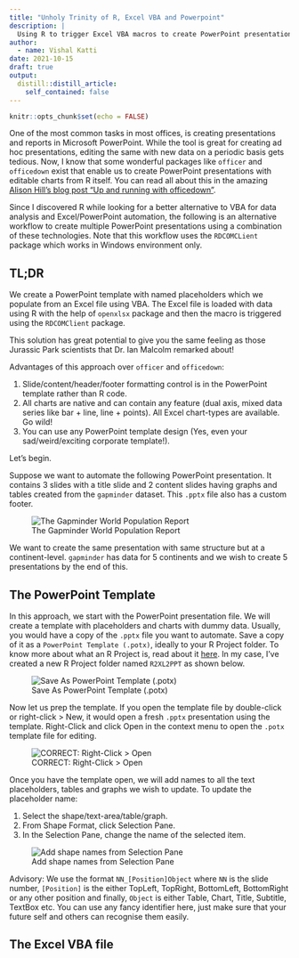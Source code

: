 ```yaml
---
title: "Unholy Trinity of R, Excel VBA and Powerpoint"
description: |
  Using R to trigger Excel VBA macros to create PowerPoint presentations!
author:
  - name: Vishal Katti
date: 2021-10-15
draft: true
output:
  distill::distill_article:
    self_contained: false
---
```


```r
knitr::opts_chunk$set(echo = FALSE)
```

One of the most common tasks in most offices, is creating presentations
and reports in Microsoft PowerPoint. While the tool is great for
creating ad hoc presentations, editing the same with new data on a
periodic basis gets tedious. Now, I know that some wonderful packages
like `officer` and `officedown` exist that enable us to create
PowerPoint presentations with editable charts from R itself. You can
read all about this in the amazing [Alison Hill's blog post "Up and
running with
officedown"](https://alison.rbind.io/blog/2021-07-officedown/).

Since I discovered R while looking for a better alternative to VBA for
data analysis and Excel/PowerPoint automation, the following is an
alternative workflow to create multiple PowerPoint presentations using a
combination of these technologies. Note that this workflow uses the
`RDCOMCLient` package which works in Windows environment only.

## TL;DR

We create a PowerPoint template with named placeholders which we
populate from an Excel file using VBA. The Excel file is loaded with
data using R with the help of `openxlsx` package and then the macro is
triggered using the `RDCOMClient` package.

This solution has great potential to give you the same feeling as those
Jurassic Park scientists that Dr. Ian Malcolm remarked about!

Advantages of this approach over `officer` and `officedown`:

1.  Slide/content/header/footer formatting control is in the PowerPoint
    template rather than R code.
2.  All charts are native and can contain any feature (dual axis, mixed
    data series like bar + line, line + points). All Excel chart-types
    are available. Go wild!
3.  You can use any PowerPoint template design (Yes, even your
    sad/weird/exciting corporate template!).

Let's begin.

Suppose we want to automate the following PowerPoint presentation. It
contains 3 slides with a title slide and 2 content slides having graphs
and tables created from the `gapminder` dataset. This `.pptx` file also
has a custom footer.

![The Gapminder World Population
Report](images/base_report.gif "The Gapminder World Report")

We want to create the same presentation with same structure but at a
continent-level. `gapminder` has data for 5 continents and we wish to
create 5 presentations by the end of this.

## The PowerPoint Template

In this approach, we start with the PowerPoint presentation file. We
will create a template with placeholders and charts with dummy data.
Usually, you would have a copy of the `.pptx` file you want to automate.
Save a copy of it as a `PowerPoint Template (.potx)`, ideally to your R
Project folder. To know more about what an R Project is, read about it
[here](https://support.rstudio.com/hc/en-us/articles/200526207-Using-Projects).
In my case, I've created a new R Project folder named `R2XL2PPT` as
shown below.

![Save As PowerPoint Template
(.potx)](images/save_as_potx.png "Save As PowerPoint Template (.potx)")

Now let us prep the template. If you open the template file by
double-click or right-click \> New, it would open a fresh `.pptx`
presentation using the template. Right-Click and click Open in the
context menu to open the `.potx` template file for editing.

![CORRECT: Right-Click \> Open](images/edit_potx_open.png)

Once you have the template open, we will add names to all the text
placeholders, tables and graphs we wish to update. To update the
placeholder name:

1.  Select the shape/text-area/table/graph.
2.  From Shape Format, click Selection Pane.
3.  In the Selection Pane, change the name of the selected item.

![Add shape names from Selection
Pane](images/add_shape_names.png "Add shape names from Selection Pane")

Advisory: We use the format `NN_[Position]Object` where `NN` is the
slide number, `[Position]` is the either TopLeft, TopRight, BottomLeft,
BottomRight or any other position and finally, `Object` is either Table,
Chart, Title, Subtitle, TextBox etc. You can use any fancy identifier
here, just make sure that your future self and others can recognise them
easily.

## The Excel VBA file
